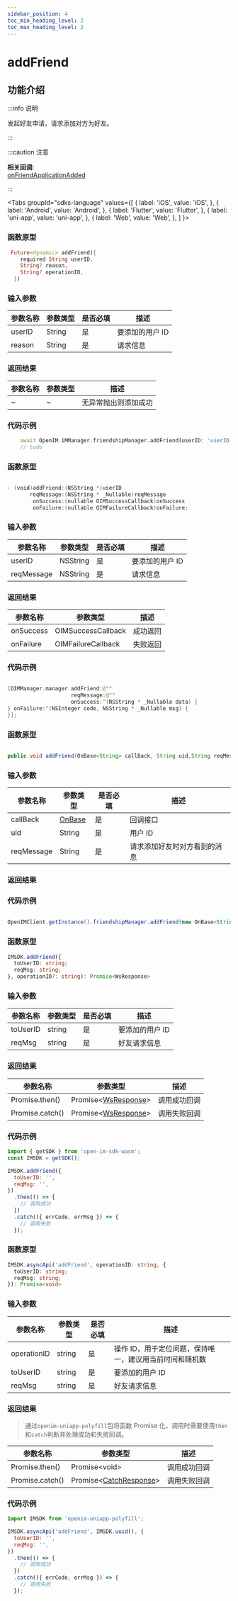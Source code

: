 ```yaml
---
sidebar_position: 4
toc_min_heading_level: 2
toc_max_heading_level: 2
---
```


# addFriend

## 功能介绍

:::info 说明

发起好友申请，请求添加对方为好友。

:::

:::caution 注意

**相关回调**:    
[onFriendApplicationAdded](../../callback/onFriendApplicationAdded) 

:::

<Tabs
groupId="sdks-language"
values={[
{ label: 'iOS', value: 'iOS', },
{ label: 'Android', value: 'Android', },
{ label: 'Flutter', value: 'Flutter', },
{ label: 'uni-app', value: 'uni-app', },
{ label: 'Web', value: 'Web', },
]
}>

<TabItem value="Flutter">

### 函数原型

```dart showLineNumbers
 Future<dynamic> addFriend({
    required String userID,
    String? reason,
    String? operationID,
  })
```

### 输入参数

| 参数名称 | 参数类型 | 是否必填 | 描述     |
| -------- | -------- | -------- | -------- |
| userID   | String   | 是       | 要添加的用户 ID |
| reason   | String   | 是       | 请求信息 |

### 返回结果

| 参数名称 | 参数类型 | 描述                 |
| -------- | -------- | -------------------- |
| ~        | ~        | 无异常抛出则添加成功 |

### 代码示例

```dart showLineNumbers
    await OpenIM.iMManager.friendshipManager.addFriend(userID: 'userID',reason: 'i want to');
    // todo
```

</TabItem>

<TabItem value="iOS">

### 函数原型

```swift showLineNumbers

- (void)addFriend:(NSString *)userID
       reqMessage:(NSString * _Nullable)reqMessage
        onSuccess:(nullable OIMSuccessCallback)onSuccess
        onFailure:(nullable OIMFailureCallback)onFailure;

```

### 输入参数

| 参数名称   | 参数类型 | 是否必填 | 描述     |
| ---------- | -------- | -------- | -------- |
| userID     | NSString | 是       | 要添加的用户 ID  |
| reqMessage | NSString | 是       | 请求信息 |

### 返回结果

| 参数名称  | 参数类型                                               | 描述     |
| --------- | ------------------------------------------------------ | -------- |
| onSuccess | OIMSuccessCallback | 成功返回 |
| onFailure | OIMFailureCallback   | 失败返回 |

### 代码示例

```swift showLineNumbers

[OIMManager.manager addFriend:@""
                    reqMessage:@""
                    onSuccess:^(NSString * _Nullable data) {
} onFailure:^(NSInteger code, NSString * _Nullable msg) {
}];

```

</TabItem>

<TabItem value="Android">

### 函数原型

```java showLineNumbers

public void addFriend(OnBase<String> callBack, String uid,String reqMessage)

```

### 输入参数

| 参数名称   | 参数类型                                | 是否必填 | 描述                         |
| ---------- | --------------------------------------- | -------- | ---------------------------- |
| callBack   | [OnBase](/callback/onBase.mdx) | 是       | 回调接口                     |
| uid        | String                                  | 是       | 用户 ID                      |
| reqMessage | String                                  | 是       | 请求添加好友时对方看到的消息 |

### 返回结果

### 代码示例

```java showLineNumbers

OpenIMClient.getInstance().friendshipManager.addFriend(new OnBase<String>(){...},uid,reqMessage)

```

</TabItem>

<TabItem value="Web">

### 函数原型

```ts showLineNumbers
IMSDK.addFriend({
  toUserID: string;
  reqMsg: string;
}, operationID?: string): Promise<WsResponse>
```

### 输入参数

| 参数名称 | 参数类型 | 是否必填 | 描述            |
| -------- | -------- | -------- | --------------- |
| toUserID | string   | 是       | 要添加的用户 ID |
| reqMsg   | string   | 是       | 好友请求信息    |

### 返回结果

| 参数名称        | 参数类型                                             | 描述         |
| --------------- | ---------------------------------------------------- | ------------ |
| Promise.then()  | Promise<[WsResponse](/class/response.mdx)\> | 调用成功回调 |
| Promise.catch() | Promise<[WsResponse](/class/response.mdx)\> | 调用失败回调 |

### 代码示例

```js showLineNumbers
import { getSDK } from 'open-im-sdk-wasm';
const IMSDK = getSDK();

IMSDK.addFriend({
  toUserID: '',
  reqMsg: '',
})
  .then(() => {
    // 调用成功
  })
  .catch(({ errCode, errMsg }) => {
    // 调用失败
  });
```

</TabItem>

<TabItem value="uni-app">

### 函数原型

```ts showLineNumbers
IMSDK.asyncApi('addFriend', operationID: string, {
  toUserID: string;
  reqMsg: string;
}): Promise<void>
```

### 输入参数

| 参数名称    | 参数类型 | 是否必填 | 描述                                                    |
| ----------- | -------- | -------- | ------------------------------------------------------- |
| operationID | string   | 是       | 操作 ID，用于定位问题，保持唯一，建议用当前时间和随机数 |
| toUserID    | string   | 是       | 要添加的用户 ID                                         |
| reqMsg      | string   | 是       | 好友请求信息                                            |

### 返回结果

> 通过`openim-uniapp-polyfill`包将函数 Promise 化，调用时需要使用`then`和`catch`判断并处理成功和失败回调。

| 参数名称        | 参数类型                                                | 描述         |
| --------------- | ------------------------------------------------------- | ------------ |
| Promise.then()  | Promise<void\>                                          | 调用成功回调 |
| Promise.catch() | Promise<[CatchResponse](/class/response.mdx)\> | 调用失败回调 |

### 代码示例

```js showLineNumbers
import IMSDK from 'openim-uniapp-polyfill';

IMSDK.asyncApi('addFriend', IMSDK.uuid(), {
  toUserID: '',
  reqMsg: '',
})
  .then(() => {
    // 调用成功
  })
  .catch(({ errCode, errMsg }) => {
    // 调用失败
  });
```

</TabItem>

</Tabs>
